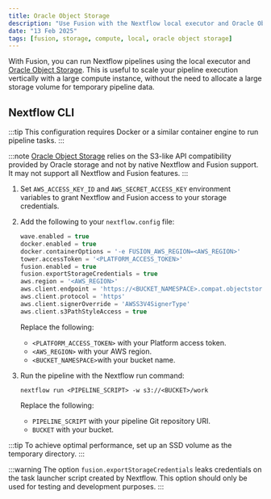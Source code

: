 ```yaml
---
title: Oracle Object Storage
description: "Use Fusion with the Nextflow local executor and Oracle Object Storage"
date: "13 Feb 2025"
tags: [fusion, storage, compute, local, oracle object storage]
---
```


With Fusion, you can run Nextflow pipelines using the local executor and [Oracle Object Storage](https://www.oracle.com/cloud/storage/object-storage/). This
is useful to scale your pipeline execution vertically with a large compute instance, without the need to allocate
a large storage volume for temporary pipeline data.

## Nextflow CLI

:::tip
This configuration requires Docker or a similar container engine to run pipeline tasks.
:::

:::note
[Oracle Object Storage](https://www.oracle.com/cloud/storage/object-storage/) relies on the S3-like API compatibility provided by Oracle storage and not by native Nextflow and Fusion support.
It may not support all Nextflow and Fusion features.
:::

1. Set `AWS_ACCESS_KEY_ID` and `AWS_SECRET_ACCESS_KEY` environment variables to grant Nextflow and Fusion access to your storage credentials.

1. Add the following to your `nextflow.config` file:

    ```groovy
    wave.enabled = true
    docker.enabled = true
    docker.containerOptions = '-e FUSION_AWS_REGION=<AWS_REGION>'
    tower.accessToken = '<PLATFORM_ACCESS_TOKEN>'
    fusion.enabled = true
    fusion.exportStorageCredentials = true
    aws.region = '<AWS_REGION>'
    aws.client.endpoint = 'https://<BUCKET_NAMESPACE>.compat.objectstorage.<AWS_REGION>.oraclecloud.com'
    aws.client.protocol = 'https'
    aws.client.signerOverride = 'AWSS3V4SignerType'
    aws.client.s3PathStyleAccess = true
    ```

    Replace the following:
    - `<PLATFORM_ACCESS_TOKEN>` with your Platform access token.
    - `<AWS_REGION>` with your AWS region.
    - `<BUCKET_NAMESPACE>`with your bucket name.

1. Run the pipeline with the Nextflow run command:

    ```
    nextflow run <PIPELINE_SCRIPT> -w s3://<BUCKET>/work
    ```

    Replace the following:
    - `PIPELINE_SCRIPT` with your pipeline Git repository URI.
    - `BUCKET` with your bucket.

:::tip
To achieve optimal performance, set up an SSD volume as the temporary directory.
:::

:::warning
The option `fusion.exportStorageCredentials` leaks credentials on the task launcher script created by Nextflow.
This option should only be used for testing and development purposes.
:::
